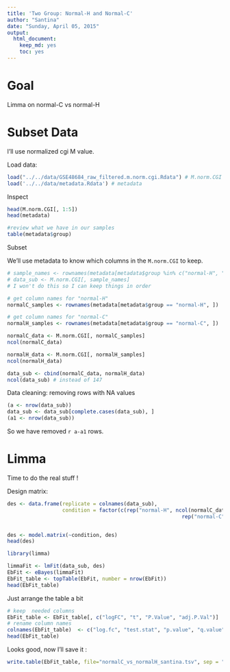 ```yaml
---
title: 'Two Group: Normal-H and Normal-C'
author: "Santina"
date: "Sunday, April 05, 2015"
output: 
  html_document:
    keep_md: yes
    toc: yes
---
```


# Goal 

Limma on normal-C vs normal-H



# Subset Data 

I'll use normalized cgi M value. 

Load data: 
```r
load("../../data/GSE48684_raw_filtered.m.norm.cgi.Rdata") # M.norm.CGI
load('../../data/metadata.Rdata') # metadata
````

Inspect 
```r
head(M.norm.CGI[, 1:5])
head(metadata)

#review what we have in our samples 
table(metadata$group)
```


Subset 

We'll use metadata to know which columns in the `M.norm.CGI` to keep.
```r
# sample_names <- rownames(metadata[metadata$group %in% c("normal-H", "normal-C", "cancer"), ]) 
# data_sub <- M.norm.CGI[, sample_names]
# I won't do this so I can keep things in order 

# get column names for "normal-H"
normalC_samples <- rownames(metadata[metadata$group == "normal-H", ])

# get column names for "normal-C"
normalH_samples <- rownames(metadata[metadata$group == "normal-C", ])

normalC_data <- M.norm.CGI[, normalC_samples]
ncol(normalC_data) 

normalH_data <- M.norm.CGI[, normalH_samples]
ncol(normalH_data)  

data_sub <- cbind(normalC_data, normalH_data)
ncol(data_sub) # instead of 147
````

Data cleaning: removing rows with NA values 
```r
(a <- nrow(data_sub))
data_sub <- data_sub[complete.cases(data_sub), ]
(a1 <- nrow(data_sub))
```

So we have removed `r a-a1` rows.

# Limma 

Time to do the real stuff ! 

Design matrix: 
```r
des <- data.frame(replicate = colnames(data_sub), 
                  condition = factor(c(rep("normal-H", ncol(normalC_data)), 
                  										 rep("normal-C", ncol(normalH_data))))) # we can do this because we know the colnames are in order 


des <- model.matrix(~condition, des)
head(des)
```


```r
library(limma)

limmaFit <- lmFit(data_sub, des)
EbFit <- eBayes(limmaFit)
EbFit_table <- topTable(EbFit, number = nrow(EbFit))
head(EbFit_table)
```


Just arrange the table a bit
```r
# keep  needed columns 
EbFit_table <- EbFit_table[, c("logFC", "t", "P.Value", "adj.P.Val")]
# rename column names 
colnames(EbFit_table)  <- c("log.fc", "test.stat", "p.value", "q.value")
head(EbFit_table)
```

Looks good, now I'll save it : 

```r
write.table(EbFit_table, file="normalC_vs_normalH_santina.tsv", sep = "\t")
```
